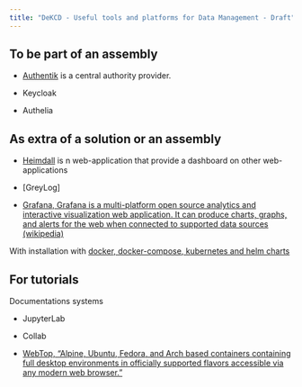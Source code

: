 ```yaml
---
title: "DeKCD - Useful tools and platforms for Data Management - Draft"
---
```


## To be part of an assembly

* [Authentik](https://goauthentik.io/) is a central authority provider.

* Keycloak

* Authelia

## As extra of a solution or an assembly

* [Heimdall](https://heimdall.site/) is n web-application that provide a dashboard on other web-applications

* [GreyLog]

* [Grafana, Grafana is a multi-platform open source analytics and interactive visualization web application. It can produce charts, graphs, and alerts for the web when connected to supported data sources (wikipedia)](https://grafana.com/)

With installation with [docker, docker-compose, kubernetes and helm charts](https://grafana.com/docs/grafana/latest/setup-grafana/installation/)

## For tutorials

Documentations systems

* JupyterLab

* Collab

* [WebTop, "Alpine, Ubuntu, Fedora, and Arch based containers containing full desktop environments in officially supported flavors accessible via any modern web browser."](https://github.com/linuxserver/docker-webtop)

